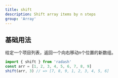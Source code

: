 ```yaml
---
title: shift
description: Shift array items by n steps
group: 'Array'
---
```


## 基础用法

给定一个项目列表，返回一个向右移动n个位置的新数组。

```ts
import { shift } from 'radash'
const arr = [1, 2, 3, 4, 5, 6, 7, 8, 9]
shift(arr, 3) // => [7, 8, 9, 1, 2, 3, 4, 5, 6]
```
